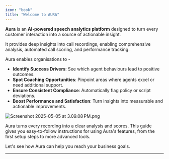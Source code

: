 ```yaml
---
icon: "book"
title: "Welcome to AURA"
---
```


**Aura** is an **AI‑powered speech analytics platform** designed to turn every customer interaction into a source of actionable insight. 

It provides deep insights into call recordings, enabling comprehensive analysis, automated call scoring, and performance tracking. 

Aura enables organisations to - 

- **Identify Success Drivers**: See which agent behaviours lead to positive outcomes. 
- **Spot Coaching Opportunities**: Pinpoint areas where agents excel or need additional support. 
- **Ensure Consistent Compliance**: Automatically flag policy or script deviations. 
- **Boost Performance and Satisfaction**: Turn insights into measurable and actionable improvements. 

![Screenshot 2025-05-05 at 3.09.08 PM.png](/Screenshot2025-05-05at3.09.08PM.png)

Aura turns every recording into a clear analysis and scores. This guide gives you easy-to-follow instructions for using Aura's features, from the first setup steps to more advanced tools.

Let's see how Aura can help you reach your business goals.

---